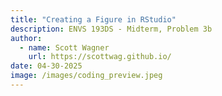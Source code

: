 ```yaml
---
title: "Creating a Figure in RStudio"
description: ENVS 193DS - Midterm, Problem 3b
author: 
  - name: Scott Wagner
    url: https://scottwag.github.io/
date: 04-30-2025
image: /images/coding_preview.jpeg
---
```

